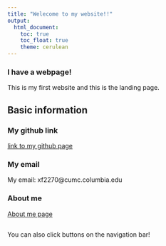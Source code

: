 ```yaml
---
title: "Welecome to my website!!"
output: 
  html_document:
    toc: true
    toc_float: true
    theme: cerulean
---
```


### I have a webpage!

This is my first website and this is the landing page.


## Basic information {.tabset}

### My github link

[link to my github page](https://github.com/XiangxiongFeng/)

### My email

My email: xf2270@cumc.columbia.edu

### About me

[About me page](About.html)


##
You can also click buttons on the navigation bar!
